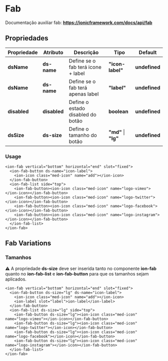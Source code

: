 
<Meta title="Components/Core/Fab/Usage" />

# Fab

Documentação auxiliar fab: **https://ionicframework.com/docs/api/fab**

## Propriedades

| Propriedade  | Atributo     | Descrição                          | Tipo                 | Default        |
| ------------ | ------------ | ---------------------------------- | -------------------- | -------------- |
| **dsName**   | **ds-name**  | Define se o fab terá icone + label | **"icon-label"**     | **undefined**  |
| **dsName**   | **ds-name**  | Define se o fab terá apenas label  | **"label"**          | **undefined**  |
| **disabled** | **disabled** | Define o estado disabled do botão  | **boolean**          | **undefined**  |
| **dsSize**   | **ds-size**  | Define o tamanho do botão          | **"md"** \| **"lg"** | **undefined**  |

### Usage
```
<ion-fab vertical="bottom" horizontal="end" slot="fixed">
  <ion-fab-button ds-name="icon-label">
    <ion-icon class="med-icon" name="add"></ion-icon>
  </ion-fab-button>
  <ion-fab-list side="top">
    <ion-fab-button><ion-icon class="med-icon" name="logo-vimeo"></ion-icon></ion-fab-button>
    <ion-fab-button><ion-icon class="med-icon" name="logo-twitter"></ion-icon></ion-fab-button>
    <ion-fab-button><ion-icon class="med-icon" name="logo-facebook"></ion-icon></ion-fab-button>
    <ion-fab-button><ion-icon class="med-icon" name="logo-instagram"></ion-icon></ion-fab-button>
  </ion-fab-list>
</ion-fab>
```

## Fab Variations

### Tamanhos

⚠️ A propriedade **ds-size** deve ser inserida tanto no componente **ion-fab** quanto no **ion-fab-list** e **ion-fab-button** para que os tamanhos sejam aplicados.

```
<ion-fab vertical="bottom" horizontal="end" slot="fixed">
  <ion-fab-button ds-size="lg" ds-name="icon-label">
    <ion-icon class="med-icon" name="add"></ion-icon>
    <ion-label slot="label">ion-label</ion-label>
  </ion-fab-button>
  <ion-fab-list ds-size="lg" side="top">
    <ion-fab-button ds-size="lg"><ion-icon class="med-icon" name="logo-vimeo"></ion-icon></ion-fab-button>
    <ion-fab-button ds-size="lg"><ion-icon class="med-icon" name="logo-twitter"></ion-icon></ion-fab-button>
    <ion-fab-button ds-size="lg"><ion-icon class="med-icon" name="logo-facebook"></ion-icon></ion-fab-button>
    <ion-fab-button ds-size="lg"><ion-icon class="med-icon" name="logo-instagram"></ion-icon></ion-fab-button>
  </ion-fab-list>
</ion-fab>
```
